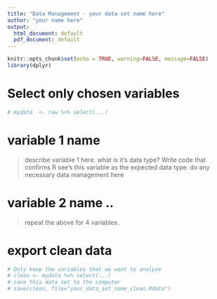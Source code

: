 ---
title: "Data Management - your data set name here"
author: "your name here"
output:
  html_document: default
  pdf_document: default
---

```{r,warning=FALSE, message=FALSE}
knitr::opts_chunk$set(echo = TRUE, warning=FALSE, message=FALSE)
library(dplyr)
```

# Select only chosen variables
```{r}
# mydata  <- raw %>% select(...)
```

# variable 1 name
> describe variable 1 here. what is it's data type? Write code that confirms R see's this variable as the expected data type. 
> do any necessary data management here

# variable 2 name ..

> repeat the above for 4 variables. 


# export clean data

```{r}
# Only keep the variables that we want to analyze
# clean <- mydata %>% select(...)
# save this data set to the computer
# save(clean, file="your_data_set_name_clean.Rdata")
```
